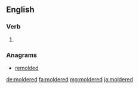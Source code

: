 ==English==

===Verb===
{{head|en}}

# {{en-past of|molder}}

===Anagrams===
* [[remolded#English|remolded]]

[[de:moldered]]
[[fa:moldered]]
[[mg:moldered]]
[[ja:moldered]]